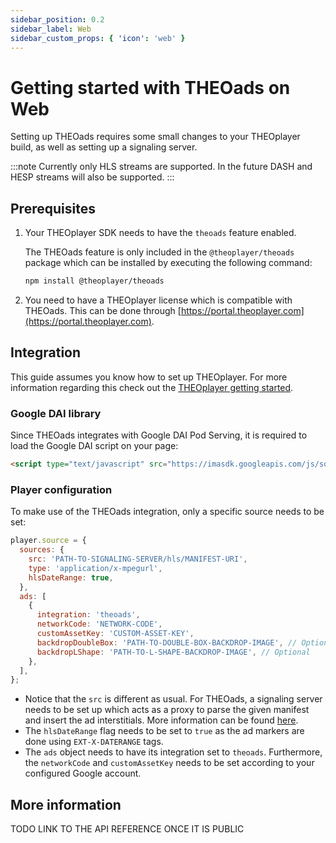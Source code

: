 ```yaml
---
sidebar_position: 0.2
sidebar_label: Web
sidebar_custom_props: { 'icon': 'web' }
---
```


# Getting started with THEOads on Web

Setting up THEOads requires some small changes to your THEOplayer build, as well as setting up a signaling server.

:::note
Currently only HLS streams are supported. In the future DASH and HESP streams will also be supported.
:::

## Prerequisites

1. Your THEOplayer SDK needs to have the `theoads` feature enabled.

   The THEOads feature is only included in the `@theoplayer/theoads` package which can be installed by executing the following command:

   ```bash
   npm install @theoplayer/theoads
   ```

2. You need to have a THEOplayer license which is compatible with THEOads.
   This can be done through [https://portal.theoplayer.com](https://portal.theoplayer.com).

## Integration

This guide assumes you know how to set up THEOplayer. For more information regarding this check out the [THEOplayer getting started](/theoplayer/getting-started/sdks/web/getting-started/).

### Google DAI library

Since THEOads integrates with Google DAI Pod Serving, it is required to load the Google DAI script on your page:

```html
<script type="text/javascript" src="https://imasdk.googleapis.com/js/sdkloader/ima3_dai.js"></script>
```

### Player configuration

To make use of the THEOads integration, only a specific source needs to be set:

```javascript
player.source = {
  sources: {
    src: 'PATH-TO-SIGNALING-SERVER/hls/MANIFEST-URI',
    type: 'application/x-mpegurl',
    hlsDateRange: true,
  },
  ads: [
    {
      integration: 'theoads',
      networkCode: 'NETWORK-CODE',
      customAssetKey: 'CUSTOM-ASSET-KEY',
      backdropDoubleBox: 'PATH-TO-DOUBLE-BOX-BACKDROP-IMAGE', // Optional
      backdropLShape: 'PATH-TO-L-SHAPE-BACKDROP-IMAGE', // Optional
    },
  ],
};
```

- Notice that the `src` is different as usual. For THEOads, a signaling server needs to be set up which acts as a proxy to parse the given manifest and insert the ad interstitials.
  More information can be found [here](00-getting-started-signaling-service.mdx).
- The `hlsDateRange` flag needs to be set to `true` as the ad markers are done using `EXT-X-DATERANGE` tags.
- The `ads` object needs to have its integration set to `theoads`. Furthermore, the `networkCode` and `customAssetKey` needs to be set according to your configured Google account.

## More information

TODO LINK TO THE API REFERENCE ONCE IT IS PUBLIC

